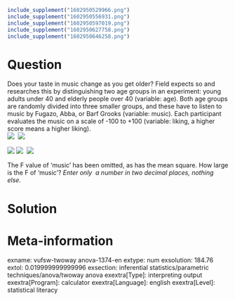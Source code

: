 ```r
include_supplement("1602950529966.png")
include_supplement("1602950556931.png")
include_supplement("1602950597019.png")
include_supplement("1602950627758.png")
include_supplement("1602950646258.png")
```

Question
========
Does your taste in music change as you get older? Field expects so and
researches this by distinguishing two age groups in an experiment: young
adults under 40 and elderly people over 40 (variable: age). Both age
groups are randomly divided into three smaller groups, and these have to
listen to music by Fugazo, Abba, or Barf Grooks (variable: music). Each
participant evaluates the music on a scale of -100 to +100 (variable:
liking, a higher score means a higher liking).  
![](1602950529966.png)  ![](1602950556931.png)
  
![](1602950597019.png) ![](1602950627758.png)  ![](1602950646258.png)
  
The F value of 'music' has been omitted, as has the mean square. How
large is the F of 'music'?* Enter only  a number in two decimal places,
nothing else.*


Solution
========











Meta-information
================
exname: vufsw-twoway anova-1374-en
extype: num
exsolution: 184.76
extol: 0.019999999999996
exsection: inferential statistics/parametric techniques/anova/twoway anova
exextra[Type]: interpreting output
exextra[Program]: calculator
exextra[Language]: english
exextra[Level]: statistical literacy

